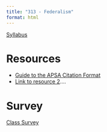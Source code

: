 ```yaml
---
title: "313 - Federalism"
format: html
---
```


[Syllabus](syllabus/Federalism Syllabus - Fall 2022.docx)

# Resources

- [Guide to the APSA Citation Format](https://static1.squarespace.com/static/6175920475097a732cd0ae90/t/6644eab7fe72bb2d5b644b3b/1715792567078/APSA+Style+Guide.pdf)
- [Link to resource 2]()....

# Survey

[Class Survey](https://docs.google.com/forms/d/e/1FAIpQLScP3766W9xhidr5f8I_WfGB64aZ5uXeIErItu-tzH11rMiCZQ/viewform?usp=header)
